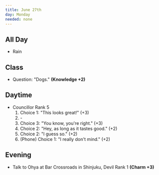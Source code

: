 ```yaml
---
title: June 27th
day: Monday
needed: none
---
```


## All Day
- Rain

## Class
- Question: "Dogs." **(Knowledge +2)**

## Daytime
- Councillor Rank 5
    1. Choice 1: "This looks great!" (+3)
    1. \-
    1. Choice 3: "You know, you're right." (+3)
    1. Choice 2: "Hey, as long as it tastes good." (+2)
    1. Choice 2: "I guess so." (+2)
    1. (Phone) Choice 1: "I really don't mind." (+2)

## Evening
- Talk to Ohya at Bar Crossroads in Shinjuku, Devil Rank 1 **(Charm +3)**